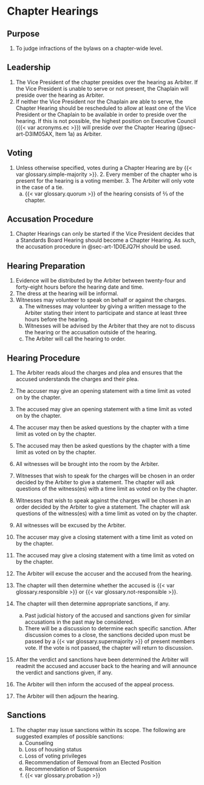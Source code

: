 # Chapter Hearings {#sec-art-BBVW6A2W}

## Purpose {#sec-art-ID5CAL25}

1. To judge infractions of the bylaws on a chapter-wide level.

## Leadership {#sec-art-314J6G1Q}

1. The Vice President of the chapter presides over the hearing as Arbiter. If the Vice President is unable to serve or not present, the Chaplain will preside over the hearing as Arbiter.
1. If neither the Vice President nor the Chaplain are able to serve, the Chapter Hearing should be rescheduled to allow at least one of the Vice President or the Chaplain to be available in order to preside over the hearing. If this is not possible, the highest position on Executive Council ({{< var acronyms.ec >}}) will preside over the Chapter Hearing (@sec-art-D3IM05AX, Item 1a) as Arbiter.

## Voting {#sec-art-S4K1I20W}

1. Unless otherwise specified, votes during a Chapter Hearing are by {{< var glossary.simple-majority >}}. 2. Every member of the chapter who is present for the hearing is a voting member. 3. The Arbiter will only vote in the case of a tie.
   a. {{< var glossary.quorum >}} of the hearing consists of ⅔ of the chapter.

## Accusation Procedure {#sec-art-C9QQIOS7}

1. Chapter Hearings can only be started if the Vice President decides that a Standards Board Hearing should become a Chapter Hearing. As such, the accusation procedure in @sec-art-1D0EJQ7H should be used.

## Hearing Preparation {#sec-art-1B4EQ2H6}

1. Evidence will be distributed by the Arbiter between twenty-four and forty-eight hours before the hearing date and time.
1. The dress at the hearing will be informal.
1. Witnesses may volunteer to speak on behalf or against the charges.
   a. The witnesses may volunteer by giving a written message to the Arbiter stating their intent to participate and stance at least three hours before the hearing.
   a. Witnesses will be advised by the Arbiter that they are not to discuss the hearing or the accusation outside of the hearing.
   a. The Arbiter will call the hearing to order.

## Hearing Procedure {#sec-art-CD9I5LLX}

1. The Arbiter reads aloud the charges and plea and ensures that the accused understands the charges and their plea.

1. The accuser may give an opening statement with a time limit as voted on by the chapter.

1. The accused may give an opening statement with a time limit as voted on by the chapter.

1. The accuser may then be asked questions by the chapter with a time limit as voted on by the chapter.

1. The accused may then be asked questions by the chapter with a time limit as voted on by the chapter.

1. All witnesses will be brought into the room by the Arbiter.

1. Witnesses that wish to speak for the charges will be chosen in an order decided by the Arbiter to give a statement. The chapter will ask questions of the witness(es) with a time limit as voted on by the chapter.

1. Witnesses that wish to speak against the charges will be chosen in an order decided by the Arbiter to give a statement. The chapter will ask questions of the witness(es) with a time limit as voted on by the chapter.

1. All witnesses will be excused by the Arbiter.

1. The accuser may give a closing statement with a time limit as voted on by the chapter.

1. The accused may give a closing statement with a time limit as voted on by the chapter.

1. The Arbiter will excuse the accuser and the accused from the hearing.

1. The chapter will then determine whether the accused is {{< var glossary.responsible >}} or {{< var glossary.not-responsible >}}.

1. The chapter will then determine appropriate sanctions, if any.
   a. Past judicial history of the accused and sanctions given for similar accusations in the past may be considered.
   a. There will be a discussion to determine each specific sanction. After discussion comes to a close, the sanctions decided upon must be passed by a {{< var glossary.supermajority >}} of present members vote. If the vote is not passed, the chapter will return to discussion.

1. After the verdict and sanctions have been determined the Arbiter will readmit the accused and accuser back to the hearing and will announce the verdict and sanctions given, if any.

1. The Arbiter will then inform the accused of the appeal process.

1. The Arbiter will then adjourn the hearing.

## Sanctions {#sec-art-0CQQ1DK3}

1. The chapter may issue sanctions within its scope. The following are suggested examples of possible sanctions:
   a. Counseling
   a. Loss of housing status
   a. Loss of voting privileges
   a. Recommendation of Removal from an Elected Position
   a. Recommendation of Suspension
   a. {{< var glossary.probation >}}
